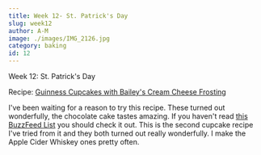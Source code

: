 ```yaml
---
title: Week 12- St. Patrick's Day
slug: week12
author: A-M
image: ./images/IMG_2126.jpg
category: baking
id: 12
---
```


<div className="main-page-container">
  <p className="main-page-header">Week 12: St. Patrick's Day</p>
  <p className="sub-header-cream">Recipe:  <a
    className="category-link baking" href="https://www.thebakerchick.com/chocolate-guiniess-cupcakes-with-baileys-cream-cheese-frosting/"
  >
  Guinness Cupcakes with Bailey's Cream Cheese Frosting
  </a>  </p>

  <p className="post-text">
 I've been waiting for a reason to try this recipe. These turned out wonderfully, the chocolate cake tastes amazing. If you haven't read <a className="category-link baking" href="https://www.buzzfeed.com/bethmullen/10-cupcakes-that-will-get-you-drunk-8wx3#.kbP08w9gb">this BuzzFeed List</a> you should check it out. This is the second cupcake recipe I've tried from it and they both turned out really wonderfully. I make the Apple Cider Whiskey ones pretty often.
  </p>

</div>


